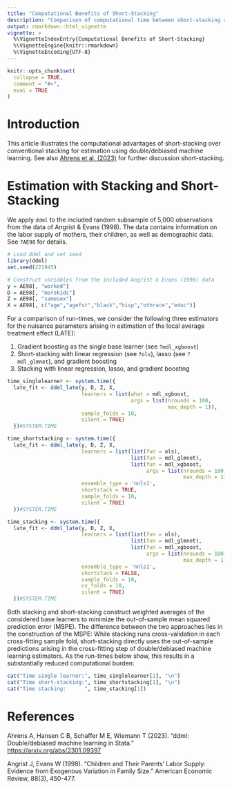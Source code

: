 ```yaml
---
title: "Computational Benefits of Short-Stacking"
description: "Comparison of computational time between short-stacking and traditional stacking."
output: rmarkdown::html_vignette
vignette: >
  %\VignetteIndexEntry{Computational Benefits of Short-Stacking}
  %\VignetteEngine{knitr::rmarkdown}
  %\VignetteEncoding{UTF-8}
---
```


```r
knitr::opts_chunk$set(
  collapse = TRUE,
  comment = "#>",
  eval = TRUE
)
```

# Introduction

This article illustrates the computational advantages of short-stacking over conventional stacking for estimation using double/debiased machine learning. See also [Ahrens et al. (2023)](https://arxiv.org/abs/2301.09397) for further discussion short-stacking.

# Estimation with Stacking and Short-Stacking

We apply ``ddml`` to the included random subsample of 5,000 observations from the data of Angrist & Evans (1998). The data contains information on the labor supply of mothers, their children, as well as demographic data. See ``?AE98`` for details.

```r
# Load ddml and set seed
library(ddml)
set.seed(221945)

# Construct variables from the included Angrist & Evans (1998) data
y = AE98[, "worked"]
D = AE98[, "morekids"]
Z = AE98[, "samesex"]
X = AE98[, c("age","agefst","black","hisp","othrace","educ")]
```

For a comparison of run-times, we consider the following three estimators for the nuisance parameters arising in estimation of the local average treatment effect (LATE):

1. Gradient boosting as the single base learner (see ``?mdl_xgboost``)
2. Short-stacking with linear regression (see ``?ols``), lasso (see ``?mdl_glmnet``), and gradient boosting
3. Stacking with linear regression, lasso, and gradient boosting


```r
time_singlelearner <- system.time({
  late_fit <- ddml_late(y, D, Z, X,
                        learners = list(what = mdl_xgboost,
                                        args = list(nrounds = 100,
                                                    max_depth = 1)),
                        sample_folds = 10,
                        silent = TRUE)
  })#SYSTEM.TIME

time_shortstacking <- system.time({
  late_fit <- ddml_late(y, D, Z, X,
                        learners = list(list(fun = ols),
                                        list(fun = mdl_glmnet),
                                        list(fun = mdl_xgboost,
                                             args = list(nrounds = 100,
                                                         max_depth = 1))),
                        ensemble_type = 'nnls1',
                        shortstack = TRUE,
                        sample_folds = 10,
                        silent = TRUE)
  })#SYSTEM.TIME

time_stacking <- system.time({
  late_fit <- ddml_late(y, D, Z, X,
                        learners = list(list(fun = ols),
                                        list(fun = mdl_glmnet),
                                        list(fun = mdl_xgboost,
                                             args = list(nrounds = 100,
                                                         max_depth = 1))),
                        ensemble_type = 'nnls1',
                        shortstack = FALSE,
                        sample_folds = 10,
                        cv_folds = 10,
                        silent = TRUE)
  })#SYSTEM.TIME
```

Both stacking and short-stacking construct weighted averages of the considered base learners to minimize the out-of-sample mean squared prediction error (MSPE). The difference between the two approaches lies in the construction of the MSPE: While stacking runs cross-validation in each cross-fitting sample fold, short-stacking directly uses the out-of-sample predictions arising in the cross-fitting step of double/debiased machine learning estimators. As the run-times below show, this results in a substantially reduced computational burden:

```r
cat("Time single learner:", time_singlelearner[1], "\n")
cat("Time short-stacking:", time_shortstacking[1], "\n")
cat("Time stacking:      ", time_stacking[1])

```

# References

Ahrens A, Hansen C B, Schaffer M E, Wiemann T (2023). "ddml: Double/debiased machine learning in Stata." <https://arxiv.org/abs/2301.09397>

Angrist J, Evans W (1998). "Children and Their Parents' Labor Supply: Evidence 
    from Exogenous Variation in Family Size." American Economic
    Review, 88(3), 450-477.
